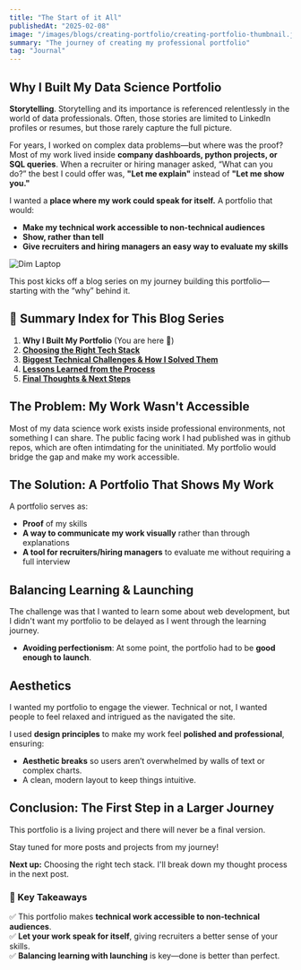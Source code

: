 ```yaml
---
title: "The Start of it All"
publishedAt: "2025-02-08"
image: "/images/blogs/creating-portfolio/creating-portfolio-thumbnail.jpg"
summary: "The journey of creating my professional portfolio"
tag: "Journal"
---
```


## Why I Built My Data Science Portfolio

**Storytelling**. Storytelling and its importance is referenced relentlessly in the world of data professionals. Often, those stories are limited to LinkedIn profiles or resumes, but those rarely capture the full picture.

For years, I worked on complex data problems—but where was the proof? Most of my work lived inside **company dashboards, python projects, or SQL queries**. When a recruiter or hiring manager asked, “What can you do?” the best I could offer was, **"Let me explain"** instead of **"Let me show you."**

I wanted a **place where my work could speak for itself.** A portfolio that would:

- **Make my technical work accessible to non-technical audiences**  
- **Show, rather than tell**  
- **Give recruiters and hiring managers an easy way to evaluate my skills**

![Dim Laptop](/images/blogs/creating-portfolio/dim-laptop.jpg)

This post kicks off a blog series on my journey building this portfolio—starting with the “why” behind it.

## 📌 Summary Index for This Blog Series

1. **Why I Built My Portfolio** (You are here 📍)
2. [**Choosing the Right Tech Stack**](/blog/choosing-the-right-tech-stack)  
3. [**Biggest Technical Challenges & How I Solved Them**](/blog/biggest-technical-challenges)
4. [**Lessons Learned from the Process**](/blog/lessons-learned-from-the-process)  
5. [**Final Thoughts & Next Steps**](#)  

## The Problem: My Work Wasn't Accessible

Most of my data science work exists inside professional environments, not something I can share. The public facing work I had published was in github repos, which are often intimdating for the uninitiated. My portfolio would bridge the gap and make my work accessible. 

## The Solution: A Portfolio That Shows My Work

A portfolio serves as:

- **Proof** of my skills
- **A way to communicate my work visually** rather than through explanations
- **A tool for recruiters/hiring managers** to evaluate me without requiring a full interview

## Balancing Learning & Launching

The challenge was that I wanted to learn some about web development, but I didn't want my portfolio to be delayed as I went through the learning journey. 

- **Avoiding perfectionism**: At some point, the portfolio had to be **good enough to launch**.

## Aesthetics

I wanted my portfolio to engage the viewer. Technical or not, I wanted people to feel relaxed and intrigued as the navigated the site. 

I used **design principles** to make my work feel **polished and professional**, ensuring:

- **Aesthetic breaks** so users aren’t overwhelmed by walls of text or complex charts.
- A clean, modern layout to keep things intuitive.

## Conclusion: The First Step in a Larger Journey

This portfolio is a living project and there will never be a final version. 

Stay tuned for more posts and projects from my journey! 

**Next up:** Choosing the right tech stack. I'll break down my thought process in the next post.

### 🔹 Key Takeaways
✅ This portfolio makes **technical work accessible to non-technical audiences**.  
✅ **Let your work speak for itself**, giving recruiters a better sense of your skills.  
✅ **Balancing learning with launching** is key—done is better than perfect.  